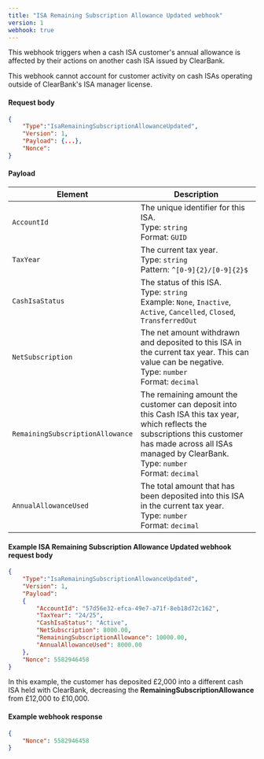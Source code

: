 ```yaml
---
title: "ISA Remaining Subscription Allowance Updated webhook"
version: 1
webhook: true
---
```



This webhook triggers when a cash ISA customer's annual allowance is affected by their actions on another cash ISA issued by ClearBank.

<Callout colour="blue">
  This webhook cannot account for customer activity on cash ISAs operating outside of ClearBank's ISA manager license.
</Callout>

#### Request body

```json
{
    "Type":"IsaRemainingSubscriptionAllowanceUpdated",
    "Version": 1,
    "Payload": {...},
    "Nonce":
}
```

#### Payload

| Element                          | Description                                                                                                                                                                                                                           |
| -------------------------------- | ------------------------------------------------------------------------------------------------------------------------------------------------------------------------------------------------------------------------------------- |
| `AccountId`                      | The unique identifier for this ISA. <br /> Type: `string` <br /> Format: `GUID`                                                                                                                                                       |
| `TaxYear`                        | The current tax year. <br /> Type: `string` <br /> Pattern: `^[0-9]{2}/[0-9]{2}$`                                                                                                                                                     |
| `CashIsaStatus`                  | The status of this ISA. <br /> Type: `string` <br /> Example: `None`, `Inactive`, `Active`, `Cancelled`, `Closed`, `TransferredOut`                                                                                                   |
| `NetSubscription`                | The net amount withdrawn and deposited to this ISA in the current tax year. This can value can be negative. <br /> Type: `number` <br /> Format: `decimal`                                                                            |
| `RemainingSubscriptionAllowance` | The remaining amount the customer can deposit into this Cash ISA this tax year, which reflects the subscriptions this customer has made across all ISAs managed by ClearBank. <br /> Type: `number` <br /> Format: `decimal` |
| `AnnualAllowanceUsed`            | The total amount that has been deposited into this ISA in the current tax year. <br /> Type: `number` <br /> Format: `decimal`                                                                                                        |

#### Example ISA Remaining Subscription Allowance Updated webhook request body

```json
{
    "Type":"IsaRemainingSubscriptionAllowanceUpdated",
    "Version": 1,
    "Payload":
    {
        "AccountId": "57d56e32-efca-49e7-a71f-8eb18d72c162",
        "TaxYear": "24/25",
        "CashIsaStatus": "Active",
        "NetSubscription": 8000.00,
        "RemainingSubscriptionAllowance": 10000.00,
        "AnnualAllowanceUsed": 8000.00
    },
    "Nonce": 5582946458
}
```

In this example, the customer has deposited £2,000 into a different cash ISA held with ClearBank, decreasing the **RemainingSubscriptionAllowance** from £12,000 to £10,000.

#### Example webhook response

```json
{
    "Nonce": 5582946458
}
```
